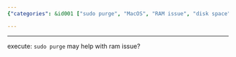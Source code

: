 ```yaml
---
{"categories": &id001 ["sudo purge", "MacOS", "RAM issue", "disk space", "system performance"], "category": "Troubleshooting", "date": "2023-02-18 14:23:43", "description": "This article gives detailed instructions on how to use the &grave;sudo purge&grave; command, which can help resolve a RAM issue on MacOS by cleaning up disk space and improving system performance. It is recommended for users who are experiencing issues related to low memory or slow system performance.", "tags": *id001, "title": "Macos Cleanup Disk And Ram"}

---
```


------

execute: `sudo purge` may help with ram issue?

